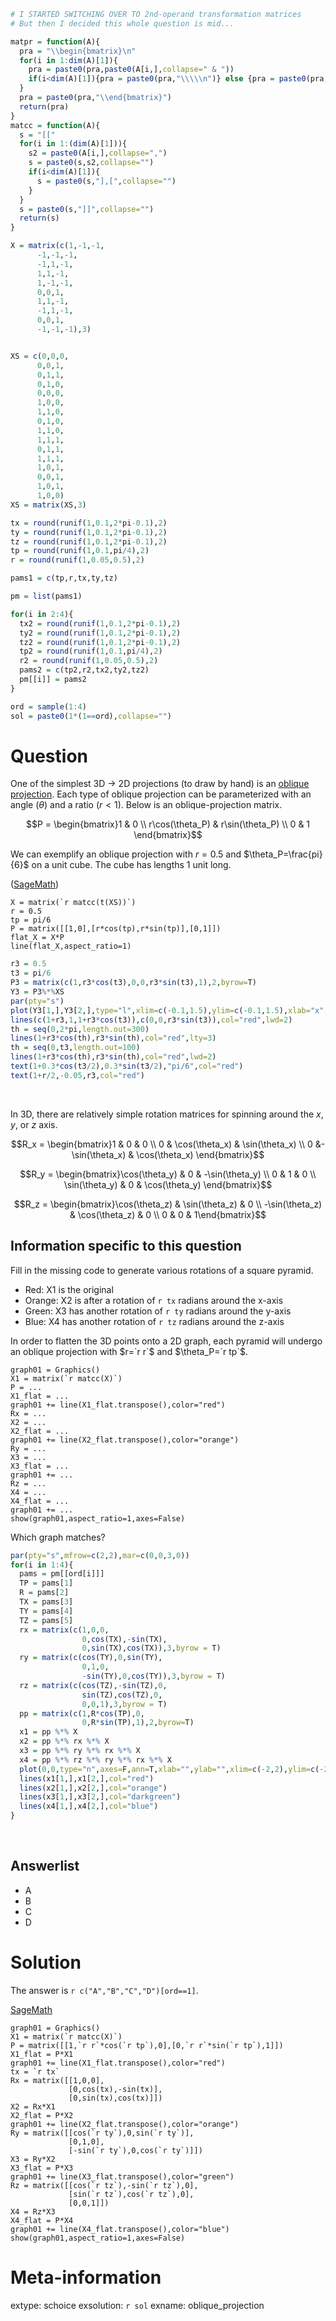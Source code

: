 ```r

# I STARTED SWITCHING OVER TO 2nd-operand transformation matrices
# But then I decided this whole question is mid...

matpr = function(A){
  pra = "\\begin{bmatrix}\n"
  for(i in 1:dim(A)[1]){
    pra = paste0(pra,paste0(A[i,],collapse=" & "))
    if(i<dim(A)[1]){pra = paste0(pra,"\\\\\n")} else {pra = paste0(pra,"\n")}
  }
  pra = paste0(pra,"\\end{bmatrix}")
  return(pra)
}
matcc = function(A){
  s = "[["
  for(i in 1:(dim(A)[1])){
    s2 = paste0(A[i,],collapse=",")
    s = paste0(s,s2,collapse="")
    if(i<dim(A)[1]){
      s = paste0(s,"],[",collapse="")
    }
  }
  s = paste0(s,"]]",collapse="")
  return(s)
}

X = matrix(c(1,-1,-1,
      -1,-1,-1,
      -1,1,-1,
      1,1,-1,
      1,-1,-1,
      0,0,1,
      1,1,-1,
      -1,1,-1,
      0,0,1,
      -1,-1,-1),3)


XS = c(0,0,0,
      0,0,1,
      0,1,1,
      0,1,0,
      0,0,0,
      1,0,0,
      1,1,0,
      0,1,0,
      1,1,0,
      1,1,1,
      0,1,1,
      1,1,1,
      1,0,1,
      0,0,1,
      1,0,1,
      1,0,0)
XS = matrix(XS,3)

tx = round(runif(1,0.1,2*pi-0.1),2)
ty = round(runif(1,0.1,2*pi-0.1),2)
tz = round(runif(1,0.1,2*pi-0.1),2)
tp = round(runif(1,0.1,pi/4),2)
r = round(runif(1,0.05,0.5),2)

pams1 = c(tp,r,tx,ty,tz)

pm = list(pams1)

for(i in 2:4){
  tx2 = round(runif(1,0.1,2*pi-0.1),2)
  ty2 = round(runif(1,0.1,2*pi-0.1),2)
  tz2 = round(runif(1,0.1,2*pi-0.1),2)
  tp2 = round(runif(1,0.1,pi/4),2)
  r2 = round(runif(1,0.05,0.5),2)
  pams2 = c(tp2,r2,tx2,ty2,tz2)
  pm[[i]] = pams2
}

ord = sample(1:4)
sol = paste0(1*(1==ord),collapse="")

```

Question
========

One of the simplest 3D $\to$ 2D projections (to draw by hand) is an [oblique projection](https://en.wikipedia.org/wiki/Oblique_projection). Each type of oblique projection can be parameterized with an angle ($\theta$) and a ratio ($r<1$). Below is an oblique-projection matrix.


$$P = \begin{bmatrix}1 & 0 \\ r\cos(\theta_P) & r\sin(\theta_P) \\ 0 & 1 \end{bmatrix}$$

We can exemplify an oblique projection with $r=0.5$ and $\theta_P=\frac{pi}{6}$ on a unit cube. The cube has lengths 1 unit long.

([SageMath](https://sagecell.sagemath.org/?z=eJxtUF0LgyAUfRf8Dxf2oiEtH7a3fsN6DCLCwuCOpk4N9vPnWrGgecCPq-d47jnBrZ_wOWtw3t71ENEasCPMBiMMc68pqSWU8FDR44s1TSE2yITD3ApKYD-a39PvumGV-UfYXR9pbcsp8clSkV8oiS7tHJ6vlFR7m1L4bLCBRcc_fyRRnwU0y1kuEuOkYrf0VmW1pGRCo9lazKNXJjgbNONCBZdy6bxK2ZSSvwGw2ExO&lang=sage&interacts=eJyLjgUAARUAuQ==))
```
X = matrix(`r matcc(t(XS))`)
r = 0.5
tp = pi/6
P = matrix([[1,0],[r*cos(tp),r*sin(tp)],[0,1]])
flat_X = X*P
line(flat_X,aspect_ratio=1)
```

```r
r3 = 0.5
t3 = pi/6
P3 = matrix(c(1,r3*cos(t3),0,0,r3*sin(t3),1),2,byrow=T)
Y3 = P3%*%XS
par(pty="s")
plot(Y3[1,],Y3[2,],type="l",xlim=c(-0.1,1.5),ylim=c(-0.1,1.5),xlab="x",ylab="z")
lines(c(1+r3,1,1+r3*cos(t3)),c(0,0,r3*sin(t3)),col="red",lwd=2)
th = seq(0,2*pi,length.out=300)
lines(1+r3*cos(th),r3*sin(th),col="red",lty=3)
th = seq(0,t3,length.out=100)
lines(1+r3*cos(th),r3*sin(th),col="red",lwd=2)
text(1+0.3*cos(t3/2),0.3*sin(t3/2),"pi/6",col="red")
text(1+r/2,-0.05,r3,col="red")
```
\

In 3D, there are relatively simple rotation matrices for spinning around the $x$, $y$, or $z$ axis.

$$R_x = \begin{bmatrix}1 & 0 & 0 \\ 0 & \cos(\theta_x) & \sin(\theta_x) \\ 0 &-\sin(\theta_x) & \cos(\theta_x) \end{bmatrix}$$

$$R_y = \begin{bmatrix}\cos(\theta_y) & 0 & -\sin(\theta_y) \\ 0 & 1 & 0 \\ \sin(\theta_y) & 0 & \cos(\theta_y) \end{bmatrix}$$

$$R_z = \begin{bmatrix}\cos(\theta_z) & \sin(\theta_z) & 0 \\ -\sin(\theta_z) & \cos(\theta_z) & 0 \\ 0 & 0 & 1\end{bmatrix}$$

## Information specific to this question

Fill in the missing code to generate various rotations of a square pyramid.

* Red: X1 is the original
* Orange: X2 is after a rotation of `r tx` radians around the x-axis
* Green: X3 has another rotation of `r ty` radians around the y-axis
* Blue: X4 has another rotation of `r tz` radians around the z-axis

In order to flatten the 3D points onto a 2D graph, each pyramid will undergo an oblique projection with $r=`r r`$ and $\theta_P=`r tp`$.

```
graph01 = Graphics()
X1 = matrix(`r matcc(X)`)
P = ...
X1_flat = ...
graph01 += line(X1_flat.transpose(),color="red")
Rx = ...
X2 = ...
X2_flat = ...
graph01 += line(X2_flat.transpose(),color="orange")
Ry = ...
X3 = ...
X3_flat = ...
graph01 += ...
Rz = ...
X4 = ...
X4_flat = ...
graph01 += ...
show(graph01,aspect_ratio=1,axes=False)
```

Which graph matches?

```r
par(pty="s",mfrow=c(2,2),mar=c(0,0,3,0))
for(i in 1:4){
  pams = pm[[ord[i]]]
  TP = pams[1]
  R = pams[2]
  TX = pams[3]
  TY = pams[4]
  TZ = pams[5]
  rx = matrix(c(1,0,0,
                0,cos(TX),-sin(TX),
                0,sin(TX),cos(TX)),3,byrow = T)
  ry = matrix(c(cos(TY),0,sin(TY),
                0,1,0,
                -sin(TY),0,cos(TY)),3,byrow = T)
  rz = matrix(c(cos(TZ),-sin(TZ),0,
                sin(TZ),cos(TZ),0,
                0,0,1),3,byrow = T)
  pp = matrix(c(1,R*cos(TP),0,
                0,R*sin(TP),1),2,byrow=T)
  x1 = pp %*% X
  x2 = pp %*% rx %*% X
  x3 = pp %*% ry %*% rx %*% X
  x4 = pp %*% rz %*% ry %*% rx %*% X
  plot(0,0,type="n",axes=F,ann=T,xlab="",ylab="",xlim=c(-2,2),ylim=c(-2,2),main=c("A","B","C","D")[i])
  lines(x1[1,],x1[2,],col="red")
  lines(x2[1,],x2[2,],col="orange")
  lines(x3[1,],x3[2,],col="darkgreen")
  lines(x4[1,],x4[2,],col="blue")
}
```
\

Answerlist
--------

* A
* B
* C
* D


Solution
========

The answer is `r c("A","B","C","D")[ord==1]`.

[SageMath](https://sagecell.sagemath.org/)
```
graph01 = Graphics()
X1 = matrix(`r matcc(X)`)
P = matrix([[1,`r r`*cos(`r tp`),0],[0,`r r`*sin(`r tp`),1]])
X1_flat = P*X1
graph01 += line(X1_flat.transpose(),color="red")
tx = `r tx`
Rx = matrix([[1,0,0],
             [0,cos(tx),-sin(tx)],
             [0,sin(tx),cos(tx)]])
X2 = Rx*X1
X2_flat = P*X2
graph01 += line(X2_flat.transpose(),color="orange")
Ry = matrix([[cos(`r ty`),0,sin(`r ty`)],
             [0,1,0],
             [-sin(`r ty`),0,cos(`r ty`)]])
X3 = Ry*X2
X3_flat = P*X3
graph01 += line(X3_flat.transpose(),color="green")
Rz = matrix([[cos(`r tz`),-sin(`r tz`),0],
             [sin(`r tz`),cos(`r tz`),0],
             [0,0,1]])
X4 = Rz*X3
X4_flat = P*X4
graph01 += line(X4_flat.transpose(),color="blue")
show(graph01,aspect_ratio=1,axes=False)
```


Meta-information
============
extype: schoice
exsolution: `r sol`
exname: oblique_projection